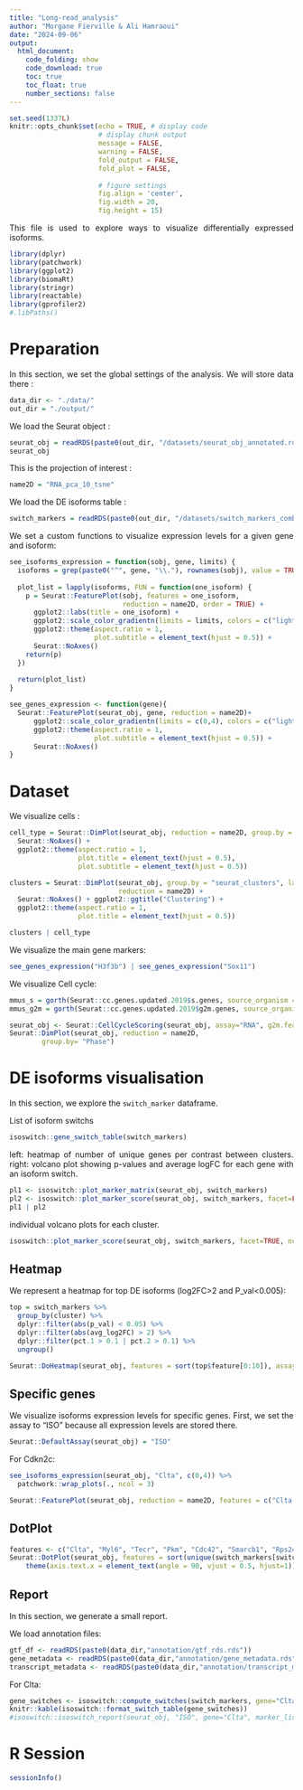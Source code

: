 ```yaml
---
title: "Long-read_analysis"
author: "Morgane Fierville & Ali Hamraoui"
date: "2024-09-06"
output:
  html_document:
    code_folding: show
    code_download: true
    toc: true
    toc_float: true
    number_sections: false
---
```

<style>
body {
text-align: justify}
</style>

<!-- Set default parameters for all chunks -->
```r
set.seed(1337L)
knitr::opts_chunk$set(echo = TRUE, # display code
                      # display chunk output
                      message = FALSE,
                      warning = FALSE,
                      fold_output = FALSE,
                      fold_plot = FALSE,
                      
                      # figure settings
                      fig.align = 'center',
                      fig.width = 20,
                      fig.height = 15)
```

This file is used to explore ways to visualize differentially expressed isoforms.

```r
library(dplyr)
library(patchwork)
library(ggplot2)
library(biomaRt)
library(stringr)
library(reactable)
library(gprofiler2)
#.libPaths()
```

# Preparation

In this section, we set the global settings of the analysis. We will store data there :

```r
data_dir <- "./data/"
out_dir = "./output/"
```

We load the Seurat object :

```r
seurat_obj = readRDS(paste0(out_dir, "/datasets/seurat_obj_annotated.rds"))
seurat_obj
```

This is the projection of interest :

```r
name2D = "RNA_pca_10_tsne"
```

We load the DE isoforms table :

```r
switch_markers = readRDS(paste0(out_dir, "/datasets/switch_markers_combined_all.rds"))
```

We set a custom functions to visualize expression levels for a given gene and isoform:

```r
see_isoforms_expression = function(sobj, gene, limits) {
  isoforms = grep(paste0("^", gene, "\\."), rownames(sobj), value = TRUE)
  
  plot_list = lapply(isoforms, FUN = function(one_isoform) {
    p = Seurat::FeaturePlot(sobj, features = one_isoform,
                            reduction = name2D, order = TRUE) +
      ggplot2::labs(title = one_isoform) +
      ggplot2::scale_color_gradientn(limits = limits, colors = c("lightgray", "#FDBB84", "#EF6548", "#7F0000", "black")) +
      ggplot2::theme(aspect.ratio = 1,
                     plot.subtitle = element_text(hjust = 0.5)) +
      Seurat::NoAxes()
    return(p)
  })
  
  return(plot_list)
}

see_genes_expression <- function(gene){
  Seurat::FeaturePlot(seurat_obj, gene, reduction = name2D)+
      ggplot2::scale_color_gradientn(limits = c(0,4), colors = c("lightgray", "#FDBB84", "#EF6548", "#7F0000", "black")) +
      ggplot2::theme(aspect.ratio = 1,
                     plot.subtitle = element_text(hjust = 0.5)) +
      Seurat::NoAxes()
}
```

# Dataset

We visualize cells :

```r
cell_type = Seurat::DimPlot(seurat_obj, reduction = name2D, group.by = "cluster_cell_type") +
  Seurat::NoAxes() +
  ggplot2::theme(aspect.ratio = 1,
                 plot.title = element_text(hjust = 0.5),
                 plot.subtitle = element_text(hjust = 0.5))

clusters = Seurat::DimPlot(seurat_obj, group.by = "seurat_clusters", label = TRUE,
                           reduction = name2D) +
  Seurat::NoAxes() + ggplot2::ggtitle("Clustering") +
  ggplot2::theme(aspect.ratio = 1,
                 plot.title = element_text(hjust = 0.5))

clusters | cell_type
```

We visualize the main gene markers:

```r
see_genes_expression("H3f3b") | see_genes_expression("Sox11")
```

We visualize Cell cycle:

```r
mmus_s = gorth(Seurat::cc.genes.updated.2019$s.genes, source_organism = "hsapiens", target_organism = "mmusculus")$ortholog_name
mmus_g2m = gorth(Seurat::cc.genes.updated.2019$g2m.genes, source_organism = "hsapiens", target_organism = "mmusculus")$ortholog_name

seurat_obj <- Seurat::CellCycleScoring(seurat_obj, assay="RNA", g2m.features = mmus_g2m, s.features = mmus_s)
Seurat::DimPlot(seurat_obj, reduction = name2D,
        group.by= "Phase")
```
# DE isoforms visualisation

In this section, we explore the `switch_marker` dataframe.

List of isoform switchs

```r
isoswitch::gene_switch_table(switch_markers)
```

left: heatmap of number of unique genes per contrast between clusters.
right: volcano plot showing p-values and average logFC for each gene with an isoform switch.

```r
pl1 <- isoswitch::plot_marker_matrix(seurat_obj, switch_markers) 
pl2 <- isoswitch::plot_marker_score(seurat_obj, switch_markers, facet=FALSE, overlaps=16)
pl1 | pl2 
```
individual volcano plots for each cluster.
 
```r
isoswitch::plot_marker_score(seurat_obj, switch_markers, facet=TRUE, ncol=3)
```

## Heatmap

We represent a heatmap for top DE isoforms (log2FC>2 and P_val<0.005):

```r
top = switch_markers %>%
  group_by(cluster) %>%
  dplyr::filter(abs(p_val) < 0.05) %>%
  dplyr::filter(abs(avg_log2FC) > 2) %>%
  dplyr::filter(pct.1 > 0.1 | pct.2 > 0.1) %>%
  ungroup()

Seurat::DoHeatmap(seurat_obj, features = sort(top$feature[0:10]), assay = "ISO") 
```
## Specific genes

We visualize isoforms expression levels for specific genes. First, we set the assay to "ISO" because all expression levels are stored there.

```r
Seurat::DefaultAssay(seurat_obj) = "ISO"
```

For Cdkn2c:
```r
see_isoforms_expression(seurat_obj, "Clta", c(0,4)) %>%
  patchwork::wrap_plots(., ncol = 3)
```

```r
Seurat::FeaturePlot(seurat_obj, reduction = name2D, features = c("Clta..ENSMUST00000107849.9", "Clta..ENSMUST00000170241.7"), blend = TRUE, order = TRUE)
```

## DotPlot

```r
features <- c("Clta", "Myl6", "Tecr", "Pkm", "Cdc42", "Smarcb1", "Rps24", "Zcrb1", "Gnas", "Zcrb1")
Seurat::DotPlot(seurat_obj, features = sort(unique(switch_markers[switch_markers$geneId %in% features, "feature"])) ) +
    theme(axis.text.x = element_text(angle = 90, vjust = 0.5, hjust=1))
```
## Report
In this section, we generate a small report.

We load annotation files:
```r
gtf_df <- readRDS(paste0(data_dir,"annotation/gtf_rds.rds"))
gene_metadata <- readRDS(paste0(data_dir,"annotation/gene_metadata.rds"))
transcript_metadata <- readRDS(paste0(data_dir,"annotation/transcript_metadata.rds"))
```

For Clta:
```r
gene_switches <- isoswitch::compute_switches(switch_markers, gene="Clta")
knitr::kable(isoswitch::format_switch_table(gene_switches))
#isoswitch::isoswitch_report(seurat_obj, "ISO", gene="Clta", marker_list=switch_markers, gtf_df, transcript_metadata) 
```

# R Session

```r
sessionInfo()
```
